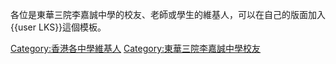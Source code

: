 各位是東華三院李嘉誠中學的校友、老師或學生的維基人，可以在自己的版面加入 <nowiki>{{user LKS}}</nowiki>這個模板。
[[Category:香港各中學維基人|Category:香港各中學維基人]]
[[Category:東華三院李嘉誠中學校友‎|Category:東華三院李嘉誠中學校友‎]]